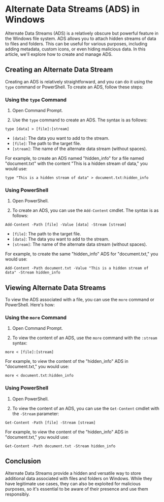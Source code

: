 # Alternate Data Streams (ADS) in Windows

Alternate Data Streams (ADS) is a relatively obscure but powerful feature in the Windows file system. ADS allows you to attach hidden streams of data to files and folders. This can be useful for various purposes, including adding metadata, custom icons, or even hiding malicious data. In this article, we'll explore how to create and manage ADS.

## Creating an Alternate Data Stream
Creating an ADS is relatively straightforward, and you can do it using the `type` command or PowerShell. To create an ADS, follow these steps:

### Using the `type` Command
1. Open Command Prompt.

2. Use the `type` command to create an ADS. The syntax is as follows:

```
type [data] > [file]:[stream]
```

- `[data]`: The data you want to add to the stream.
- `[file]`: The path to the target file.
- `[stream]`: The name of the alternate data stream (without spaces).

For example, to create an ADS named "hidden_info" for a file named "document.txt" with the content "This is a hidden stream of data," you would use:

```
type "This is a hidden stream of data" > document.txt:hidden_info
```

### Using PowerShell
1. Open PowerShell.

2. To create an ADS, you can use the `Add-Content` cmdlet. The syntax is as follows:

```
Add-Content -Path [file] -Value [data] -Stream [stream]
```

- `[file]`: The path to the target file.
- `[data]`: The data you want to add to the stream.
- `[stream]`: The name of the alternate data stream (without spaces).

For example, to create the same "hidden_info" ADS for "document.txt," you would use:

```
Add-Content -Path document.txt -Value "This is a hidden stream of data" -Stream hidden_info
```

## Viewing Alternate Data Streams
To view the ADS associated with a file, you can use the `more` command or PowerShell. Here's how:

### Using the `more` Command
1. Open Command Prompt.

2. To view the content of an ADS, use the `more` command with the `:stream` syntax:

```
more < [file]:[stream]
```

For example, to view the content of the "hidden_info" ADS in "document.txt," you would use:

```
more < document.txt:hidden_info
```

### Using PowerShell
1. Open PowerShell.

2. To view the content of an ADS, you can use the `Get-Content` cmdlet with the `-Stream` parameter:

```
Get-Content -Path [file] -Stream [stream]
```

For example, to view the content of the "hidden_info" ADS in "document.txt," you would use:

```
Get-Content -Path document.txt -Stream hidden_info
```

## Conclusion
Alternate Data Streams provide a hidden and versatile way to store additional data associated with files and folders on Windows. While they have legitimate use cases, they can also be exploited for malicious purposes, so it's essential to be aware of their presence and use them responsibly.
